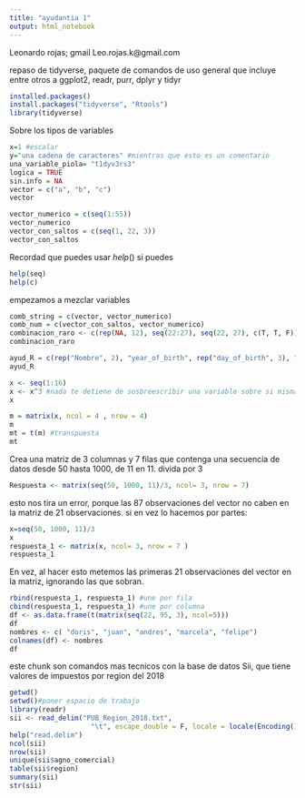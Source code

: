 ---
title: "ayudantia 1"
output: html_notebook
---
Leonardo rojas; gmail Leo.rojas.k@gmail.com


repaso de tidyverse, paquete de comandos de uso general que incluye entre otros a ggplot2, readr, purr, dplyr y tidyr
```{r}
installed.packages()
install.packages("tidyverse", "Rtools")
library(tidyverse)

```
Sobre los tipos de variables
```{r}
x=1 #escalar
y="una cadena de caracteres" #mientras que esto es un comentario
una_variable_piola= "t1dyv3rs3" 
logica = TRUE
sin.info = NA
vector = c("a", "b", "c")
vector

vector_numerico = c(seq(1:55))
vector_numerico
vector_con_saltos = c(seq(1, 22, 3))
vector_con_saltos
```
Recordad que puedes usar $help()$ si puedes
```{r}
help(seq)
help(c)
```
empezamos a mezclar variables
```{r}
comb_string = c(vector, vector_numerico)
comb_num = c(vector_con_saltos, vector_numerico)
combinacion_raro <- c(rep(NA, 12), seq(22:27), seq(22, 27), c(T, T, F))
combinacion_raro                      
```

```{r}
ayud_R = c(rep("Nombre", 2), "year_of_birth", rep("day_of_birth", 3), "apellido")
ayud_R
```

```{r}
x <- seq(1:16)
x <- x^3 #nada te detiene de sosbreescribir una variable sobre si misma
x

m = matrix(x, ncol = 4 , nrow = 4)
m
mt = t(m) #transpuesta
mt
```
Crea una matriz de 3 columnas y 7 filas que contenga una secuencia de datos desde 50 hasta 1000, de 11 en 11. divida por 3
```{r}
Respuesta <- matrix(seq(50, 1000, 11)/3, ncol= 3, nrow = 7)
```
esto nos tira un error, porque las 87 observaciones del vector no caben en la matriz de 21 observaciones.
si en vez lo hacemos por partes:
```{r}
x=seq(50, 1000, 11)/3
x 
respuesta_1 <- matrix(x, ncol= 3, nrow = 7 ) 
respuesta_1
```
En vez, al hacer esto metemos las primeras 21 observaciones del vector en la matriz, ignorando las que sobran.
```{r}
rbind(respuesta_1, respuesta_1) #une por fila
cbind(respuesta_1, respuesta_1) #une por columna
df <- as.data.frame(t(matrix(seq(22, 95, 3), ncol=5)))
df
nombres <- c( "doris", "juan", "andres", "marcela", "felipe")
colnames(df) <- nombres
df
```
este chunk son comandos mas tecnicos con la base de datos Sii, que tiene valores de impuestos por region del 2018
```{r}
getwd()
setwd()#poner espacio de trabajo
library(readr)
sii <- read_delim("PUB_Region_2018.txt",
                    "\t", escape_double = F, locale = locale(Encoding()))
help("read.delim")
ncol(sii)
nrow(sii)
unique(sii$agno_comercial)
table(sii$region)
summary(sii)
str(sii)

```
